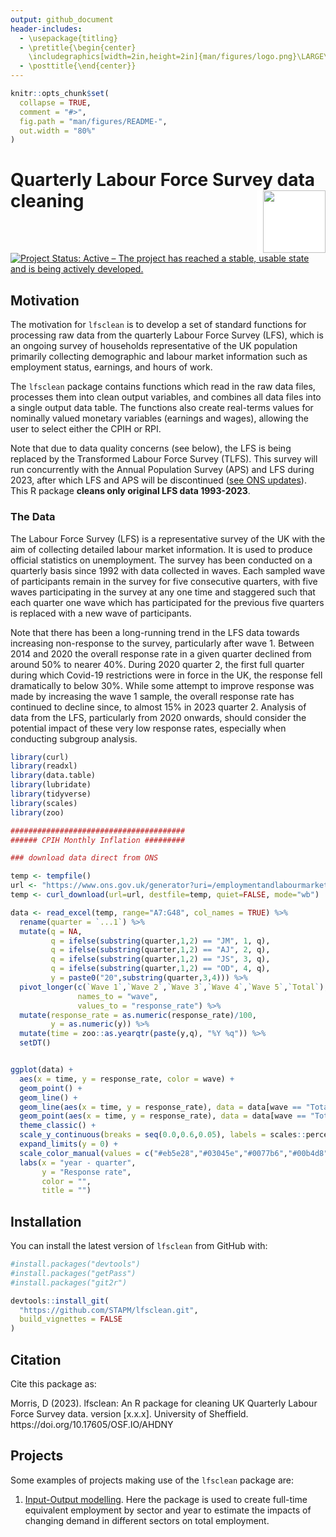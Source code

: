 ```yaml
---
output: github_document
header-includes:
  - \usepackage{titling}
  - \pretitle{\begin{center}
    \includegraphics[width=2in,height=2in]{man/figures/logo.png}\LARGE\\}
  - \posttitle{\end{center}}
---
```


<!-- README.md is generated from README.Rmd. Please edit that file -->

```r
knitr::opts_chunk$set(
  collapse = TRUE,
  comment = "#>",
  fig.path = "man/figures/README-",
  out.width = "80%"
)
```

# Quarterly Labour Force Survey data cleaning <img src="man/figures/README-lfsclean-open.png" align="right" style="padding-left:10px;background-color:white;" width="100" height="100" />

<!-- badges: start -->
[![Project Status: Active – The project has reached a stable, usable state and is being actively developed.](https://www.repostatus.org/badges/latest/active.svg)](https://www.repostatus.org/#active)
<!-- badges: end -->

## Motivation
The motivation for `lfsclean` is to develop a set of standard functions for processing raw data from the quarterly Labour Force Survey (LFS), which is an ongoing survey of households representative of the UK population primarily collecting demographic and labour market information such as employment status, earnings, and hours of work.

The `lfsclean` package contains functions which read in the raw data files, processes them into clean output variables, and combines all data files into a single output data table. The functions also create real-terms values for nominally valued monetary variables (earnings and wages), allowing the user to select either the CPIH or RPI.

Note that due to data quality concerns (see below), the LFS is being replaced by the Transformed Labour Force Survey (TLFS). This survey will run concurrently with the Annual Population Survey (APS) and LFS during 2023, after which LFS and APS will be discontinued ([see ONS updates](https://www.ons.gov.uk/employmentandlabourmarket/peopleinwork/employmentandemployeetypes/articles/labourmarkettransformationupdateonprogressandplans/may2023)). This R package **cleans only original LFS data 1993-2023**. 

### The Data
The Labour Force Survey (LFS) is a representative survey of the UK with the aim of collecting detailed labour market information. It is used to produce official statistics on unemployment. The survey has been conducted on a quarterly basis since 1992 with data collected in waves. Each sampled wave of participants remain in the survey for five consecutive quarters, with five waves participating in the survey at any one time and staggered such that each quarter one wave which has participated for the previous five quarters is replaced with a new wave of participants. 

Note that there has been a long-running trend in the LFS data towards increasing non-response to the survey, particularly after wave 1. Between 2014 and 2020 the overall response rate in a given quarter declined from around 50% to nearer 40%. During 2020 quarter 2, the first full quarter during which Covid-19 restrictions were in force in the UK, the response fell dramatically to below 30%. While some attempt to improve response was made by increasing the wave 1 sample, the overall response rate has continued to decline since, to almost 15% in 2023 quarter 2. Analysis of data from the LFS, particularly from 2020 onwards, should consider the potential impact of these very low response rates, especially when conducting subgroup analysis. 


```r
library(curl)
library(readxl)
library(data.table)
library(lubridate)
library(tidyverse)
library(scales)
library(zoo)

#######################################
###### CPIH Monthly Inflation #########

### download data direct from ONS

temp <- tempfile()
url <- "https://www.ons.gov.uk/generator?uri=/employmentandlabourmarket/peopleinwork/employmentandemployeetypes/methodologies/labourforcesurveyperformanceandqualitymonitoringreport/c11f9639&format=xls"
temp <- curl_download(url=url, destfile=temp, quiet=FALSE, mode="wb")

data <- read_excel(temp, range="A7:G48", col_names = TRUE) %>%
  rename(quarter = `...1`) %>%
  mutate(q = NA,
         q = ifelse(substring(quarter,1,2) == "JM", 1, q),
         q = ifelse(substring(quarter,1,2) == "AJ", 2, q),
         q = ifelse(substring(quarter,1,2) == "JS", 3, q),
         q = ifelse(substring(quarter,1,2) == "OD", 4, q),
         y = paste0("20",substring(quarter,3,4))) %>%
  pivot_longer(c(`Wave 1`,`Wave 2`,`Wave 3`,`Wave 4`,`Wave 5`,`Total`),
               names_to = "wave",
               values_to = "response_rate") %>%
  mutate(response_rate = as.numeric(response_rate)/100,
         y = as.numeric(y)) %>%
  mutate(time = zoo::as.yearqtr(paste(y,q), "%Y %q")) %>%
  setDT()


ggplot(data) +
  aes(x = time, y = response_rate, color = wave) +
  geom_point() +
  geom_line() +
  geom_line(aes(x = time, y = response_rate), data = data[wave == "Total"], color = "#eb5e28", size = 1.5) +
  geom_point(aes(x = time, y = response_rate), data = data[wave == "Total"], color = "#eb5e28", size = 1.5) +
  theme_classic() +
  scale_y_continuous(breaks = seq(0.0,0.6,0.05), labels = scales::percent) +
  expand_limits(y = 0) +
  scale_color_manual(values = c("#eb5e28","#03045e","#0077b6","#00b4d8","#90e0ef","#caf0f8")) +
  labs(x = "year - quarter",
       y = "Response rate",
       color = "",
       title = "") 
```

## Installation

You can install the latest version of `lfsclean` from GitHub with:     

```r
#install.packages("devtools")
#install.packages("getPass")
#install.packages("git2r")

devtools::install_git(
  "https://github.com/STAPM/lfsclean.git", 
  build_vignettes = FALSE
)

```


## Citation

Cite this package as:

Morris, D (2023). lfsclean: An R package for cleaning UK Quarterly Labour Force Survey data. version [x.x.x]. University of Sheffield. https://doi.org/10.17605/OSF.IO/AHDNY

## Projects 

Some examples of projects making use of the `lfsclean` package are:

1. [Input-Output modelling](https://gitlab.com/stapm/projects/input-output-modelling/input-output-modelling). Here the package is used to create full-time equivalent employment by sector and year to estimate the impacts of changing demand in different sectors on total employment. 
